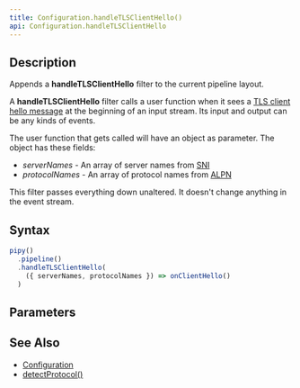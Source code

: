 ```yaml
---
title: Configuration.handleTLSClientHello()
api: Configuration.handleTLSClientHello
---
```


## Description

Appends a **handleTLSClientHello** filter to the current pipeline layout.

A **handleTLSClientHello** filter calls a user function when it sees a [TLS client hello message](https://www.rfc-editor.org/rfc/rfc8446.html#section-4.1.2) at the beginning of an input stream. Its input and output can be any kinds of events.

<FilterDiagram
  name="handleTLSClientHello"
  input="Event"
  output="Event"
/>

The user function that gets called will have an object as parameter. The object has these fields:

- _serverNames_ - An array of server names from [SNI](https://www.rfc-editor.org/rfc/rfc6066#section-3)
- _protocolNames_ - An array of protocol names from [ALPN](https://www.rfc-editor.org/rfc/rfc7301)

This filter passes everything down unaltered. It doesn't change anything in the event stream.

## Syntax

``` js
pipy()
  .pipeline()
  .handleTLSClientHello(
    ({ serverNames, protocolNames }) => onClientHello()
  )
```

## Parameters

<Parameters/>

## See Also

* [Configuration](/reference/api/Configuration)
* [detectProtocol()](/reference/api/Configuration/detectProtocol)
